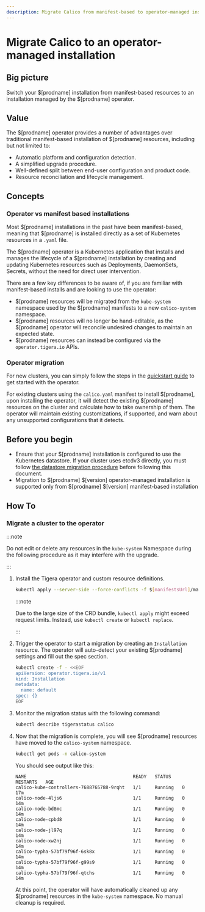 ```yaml
---
description: Migrate Calico from manifest-based to operator-managed installation
---
```


# Migrate Calico to an operator-managed installation

## Big picture

Switch your $[prodname] installation from manifest-based resources to an installation managed by the $[prodname] operator.

## Value

The $[prodname] operator provides a number of advantages over traditional manifest-based installation of $[prodname] resources, including but not limited to:

- Automatic platform and configuration detection.
- A simplified upgrade procedure.
- Well-defined split between end-user configuration and product code.
- Resource reconciliation and lifecycle management.

## Concepts

### Operator vs manifest based installations

Most $[prodname] installations in the past have been manifest-based, meaning that $[prodname] is installed directly as a set of Kubernetes resources in a `.yaml` file.

The $[prodname] operator is a Kubernetes application that installs and manages the lifecycle of a $[prodname] installation by creating and updating Kubernetes resources
such as Deployments, DaemonSets, Secrets, without the need for direct user intervention.

There are a few key differences to be aware of, if you are familiar with manifest-based installs and are looking to use the operator:

- $[prodname] resources will be migrated from the `kube-system` namespace used by the $[prodname] manifests to a new `calico-system` namespace.
- $[prodname] resources will no longer be hand-editable, as the $[prodname] operator will reconcile undesired changes to maintain an expected state.
- $[prodname] resources can instead be configured via the `operator.tigera.io` APIs.

### Operator migration

For new clusters, you can simply follow the steps in the [quickstart guide](../getting-started/kubernetes/quickstart.mdx) to get started with the operator.

For existing clusters using the `calico.yaml` manifest to install $[prodname], upon installing the operator, it will detect the existing $[prodname] resources on the cluster
and calculate how to take ownership of them. The operator will maintain existing customizations, if supported, and warn about any unsupported configurations that it detects.

## Before you begin

- Ensure that your $[prodname] installation is configured to use the Kubernetes datastore. If your cluster uses etcdv3 directly, you must follow [the datastore migration procedure](datastore-migration.mdx) before following this document.
- Migration to $[prodname] $[version] operator-managed installation is supported only from $[prodname] $[version] manifest-based installation

## How To

### Migrate a cluster to the operator

:::note

Do not edit or delete any resources in the `kube-system` Namespace during the following procedure as it may interfere with the upgrade.

:::

1. Install the Tigera operator and custom resource definitions.

   ```bash
   kubectl apply --server-side --force-conflicts -f $[manifestsUrl]/manifests/tigera-operator.yaml
   ```

   :::note

   Due to the large size of the CRD bundle, `kubectl apply` might exceed request limits. Instead, use `kubectl create` or `kubectl replace`.

   :::

1. Trigger the operator to start a migration by creating an `Installation` resource. The operator will auto-detect your existing $[prodname] settings and fill out the spec section.

   ```bash
   kubectl create -f - <<EOF
   apiVersion: operator.tigera.io/v1
   kind: Installation
   metadata:
     name: default
   spec: {}
   EOF
   ```

1. Monitor the migration status with the following command:

   ```bash
   kubectl describe tigerastatus calico
   ```

1. Now that the migration is complete, you will see $[prodname] resources have moved to the `calico-system` namespace.

   ```bash
   kubectl get pods -n calico-system
   ```

   You should see output like this:

   ```
   NAME                                       READY   STATUS    RESTARTS   AGE
   calico-kube-controllers-7688765788-9rqht   1/1     Running   0          17m
   calico-node-4ljs6                          1/1     Running   0          14m
   calico-node-bd8mc                          1/1     Running   0          14m
   calico-node-cpbd8                          1/1     Running   0          14m
   calico-node-jl97q                          1/1     Running   0          14m
   calico-node-xw2nj                          1/1     Running   0          14m
   calico-typha-57bf79f96f-6sk8x              1/1     Running   0          14m
   calico-typha-57bf79f96f-g99s9              1/1     Running   0          14m
   calico-typha-57bf79f96f-qtchs              1/1     Running   0          14m
   ```

   At this point, the operator will have automatically cleaned up any $[prodname] resources in the `kube-system` namespace. No manual cleanup is required.
